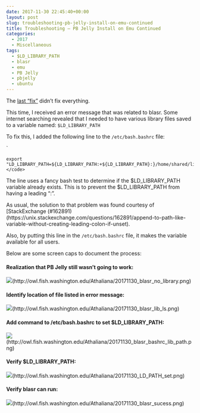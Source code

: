 ```yaml
---
date: 2017-11-30 22:45:40+00:00
layout: post
slug: troubleshooting-pb-jelly-install-on-emu-continued
title: Troubleshooting – PB Jelly Install on Emu Continued
categories:
  - 2017
  - Miscellaneous
tags:
  - $LD_LIBRARY_PATH
  - blasr
  - emu
  - PB Jelly
  - pbjelly
  - ubuntu
---
```


The [last "fix"](https://robertslab.github.io/sams-notebook/2017/11/20/troubleshooting-pb-jelly-install-on-emu.html) didn't fix everything.

This time, I received an error message that was related to blasr. Some internet searching revealed that I needed to have various library files saved to a variable named: `$LD_LIBRARY_PATH`

To fix this, I added the following line to the `/etc/bash.bashrc` file:

`
    
    export "LD_LIBRARY_PATH=${LD_LIBRARY_PATH:+${LD_LIBRARY_PATH}:}/home/shared/lib:"</code>



The line uses a fancy bash test to determine if the $LD_LIBRARY_PATH variable already exists. This is to prevent the $LD_LIBRARY_PATH from having a leading ":".

As usual, the solution to that problem was found courtesy of [StackExchange (#162891)(https://unix.stackexchange.com/questions/162891/append-to-path-like-variable-without-creating-leading-colon-if-unset).

Also, by putting this line in the `/etc/bash.bashrc` file, it makes the variable available for all users.

Below are some screen caps to document the process:



#### Realization that PB Jelly still wasn't going to work:



![](https://owl.fish.washington.edu/Athaliana/20171130_blasr_no_library.png)(http://owl.fish.washington.edu/Athaliana/20171130_blasr_no_library.png)



#### Identify location of file listed in error message:



![](https://owl.fish.washington.edu/Athaliana/20171130_blasr_lib_ls.png)(http://owl.fish.washington.edu/Athaliana/20171130_blasr_lib_ls.png)



#### Add command to /etc/bash.bashrc to set $LD_LIBRARY_PATH:



![](https://owl.fish.washington.edu/Athaliana/20171130_blasr_bashrc_lib_path.png)(http://owl.fish.washington.edu/Athaliana/20171130_blasr_bashrc_lib_path.png)



#### Verify $LD_LIBRARY_PATH:



![](https://owl.fish.washington.edu/Athaliana/20171130_LD_PATH_set.png)(http://owl.fish.washington.edu/Athaliana/20171130_LD_PATH_set.png)



#### Verify blasr can run:



![](https://owl.fish.washington.edu/Athaliana/20171130_blasr_sucess.png)(http://owl.fish.washington.edu/Athaliana/20171130_blasr_sucess.png)
